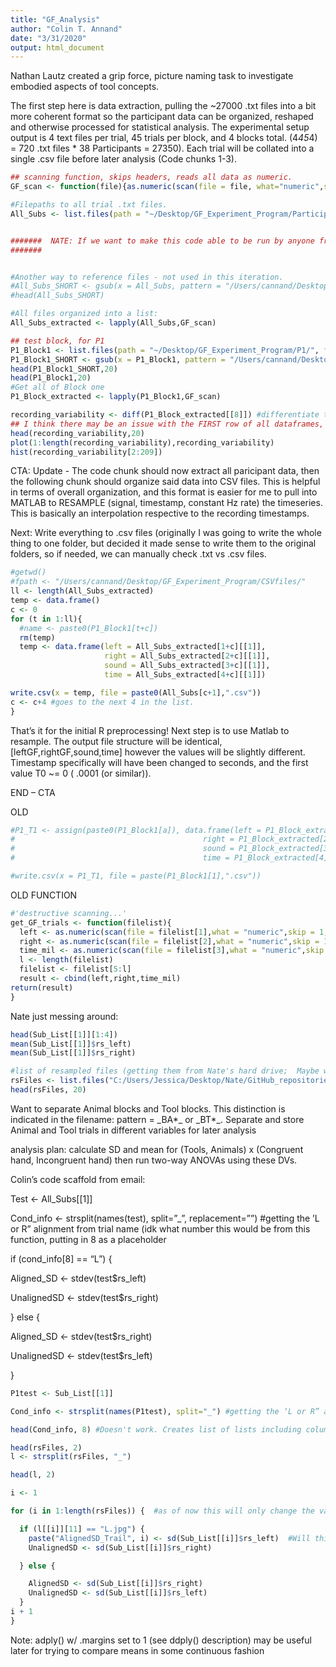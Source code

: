 ```yaml
---
title: "GF_Analysis"
author: "Colin T. Annand"
date: "3/31/2020"
output: html_document
---
```

Nathan Lautz created a grip force, picture naming task to investigate embodied aspects of tool concepts.

The first step here is data extraction, pulling the ~27000 .txt files into a bit more coherent format so the participant data can be organized, reshaped and otherwise processed for statistical analysis. The experimental setup output is 4 text files per trial, 45 trials per block, and 4 blocks total. (4*45*4) = 720 .txt files * 38 Participants = 27350). Each trial will be collated into a single .csv file before later analysis (Code chunks 1-3).

```r
## scanning function, skips headers, reads all data as numeric.
GF_scan <- function(file){as.numeric(scan(file = file, what="numeric",skip = 1,quiet = T))} 

#Filepaths to all trial .txt files.
All_Subs <- list.files(path = "~/Desktop/GF_Experiment_Program/Participant_DATA", full.names = T,recursive = TRUE, pattern = ".txt" )


#######  NATE: If we want to make this code able to be run by anyone from the GitHub repository, should we also upload the raw data files and change the filepath arguments?  Not sure how to do this (e.g. setting the working directory to the GitHub repository and then using a URL as the path?).  
#######


#Another way to reference files - not used in this iteration.
#All_Subs_SHORT <- gsub(x = All_Subs, pattern = "/Users/cannand/Desktop/GF_Experiment_Program/Participant_DATA/P[[:digit:]]/", replacement = "")
#head(All_Subs_SHORT)

#All files organized into a list:
All_Subs_extracted <- lapply(All_Subs,GF_scan)
```

```r
## test block, for P1
P1_Block1 <- list.files(path = "~/Desktop/GF_Experiment_Program/P1/", full.names = T)
P1_Block1_SHORT <- gsub(x = P1_Block1, pattern = "/Users/cannand/Desktop/GF_Experiment_Program/P1//", replacement = "")
head(P1_Block1_SHORT,20)
head(P1_Block1,20)
#Get all of Block one
P1_Block_extracted <- lapply(P1_Block1,GF_scan)
```

```r
recording_variability <- diff(P1_Block_extracted[[8]]) #differentiate the timesteps
## I think there may be an issue with the FIRST row of all dataframes, in terms of the recording time.  Possible the PROCESSING::DRAW() loop of putting the image on screen significantly DELAYS the first timestep of recording.  Most timesteps are either 17ms (fast cycles) or 34ms (doubled/missed cycle)
head(recording_variability,20)
plot(1:length(recording_variability),recording_variability)
hist(recording_variability[2:209])
```
CTA: Update - The code chunk should now extract all paricipant data, then the following chunk should organize said data into CSV files.  This is helpful in terms of overall organization, and this format is easier for me to pull into MATLAB to RESAMPLE (signal, timestamp, constant Hz rate) the timeseries. This is basically an interpolation respective to the recording timestamps. 

Next: Write everything to .csv files (originally I was going to write the whole thing to one folder, but decided it made sense to write them to the original folders, so if needed, we can manually check .txt vs .csv files.
```r
#getwd()
#fpath <- "/Users/cannand/Desktop/GF_Experiment_Program/CSVfiles/"
ll <- length(All_Subs_extracted)
temp <- data.frame()
c <- 0
for (t in 1:ll){
  #name <- paste0(P1_Block1[t+c])
  rm(temp)
  temp <- data.frame(left = All_Subs_extracted[1+c][[1]],
                     right = All_Subs_extracted[2+c][[1]],
                     sound = All_Subs_extracted[3+c][[1]],
                     time = All_Subs_extracted[4+c][[1]])

write.csv(x = temp, file = paste0(All_Subs[c+1],".csv"))
c <- c+4 #goes to the next 4 in the list. 
}
```
That's it for the initial R preprocessing! Next step is to use Matlab to resample.  The output file structure will be identical, [leftGF,rightGF,sound,time] however the values will be slightly different. Timestamp specifically will have been changed to seconds, and the first value T0 ~= 0  ( .0001 (or similar)). 

END -- CTA



##############
OLD
```r
#P1_T1 <- assign(paste0(P1_Block1[a]), data.frame(left = P1_Block_extracted[1][[1]],
#                                          right = P1_Block_extracted[2][[1]],
#                                          sound = P1_Block_extracted[3][[1]],
#                                          time = P1_Block_extracted[4][[1]]))

#write.csv(x = P1_T1, file = paste(P1_Block1[1],".csv"))
```
OLD FUNCTION
```r
#'destructive scanning...'
get_GF_trials <- function(filelist){
  left <- as.numeric(scan(file = filelist[1],what = "numeric",skip = 1, quiet = T))
  right <- as.numeric(scan(file = filelist[2],what = "numeric",skip = 1, quiet = T))
  time_mil <- as.numeric(scan(file = filelist[3],what = "numeric",skip = 1, quiet = T))
  l <- length(filelist)
  filelist <- filelist[5:l]
  result <- cbind(left,right,time_mil)
return(result)
}
```


Nate just messing around:
```r
head(Sub_List[[1]][1:4])
mean(Sub_List[[1]]$rs_left)
mean(Sub_List[[1]]$rs_right)

#list of resampled files (getting them from Nate's hard drive;  Maybe want to edit filepath to go to data stored on GitHub - not sure how to do this):
rsFiles <- list.files("C:/Users/Jessica/Desktop/Nate/GitHub_repositories/GripForce_Recognition/SubjDATA", recursive = T)
head(rsFiles, 20)

```

Want to separate Animal blocks and Tool blocks.  This distinction is indicated in the filename: pattern = _BA*_ or _BT*_.  Separate and store Animal and Tool trials in different variables for later analysis

analysis plan: calculate SD and mean for (Tools, Animals) x (Congruent hand, Incongruent hand) then run two-way ANOVAs using these DVs.

Colin's code scaffold from email: 

Test <- All_Subs[[1]]

Cond_info <- strsplit(names(test), split=”_”, replacement=””)  #getting the ‘L or R” alignment from trial name (idk what number this would be from this function, putting in 8 as a placeholder

if (cond_info[8] == “L”) {

Aligned_SD <- stdev(test$rs_left)

UnalignedSD <- stdev(test$rs_right)

} else {

Aligned_SD <- stdev(test$rs_right)

UnalignedSD <- stdev(test$rs_left)

}
```r
P1test <- Sub_List[[1]]

Cond_info <- strsplit(names(P1test), split="_") #getting the ‘L or R” alignment from trial name (idk what number this would be from this function, putting in 8 as a placeholder

head(Cond_info, 8) #Doesn't work. Creates list of lists including column titles only.

head(rsFiles, 2)
l <- strsplit(rsFiles, "_")

head(l, 2)

i <- 1

for (i in 1:length(rsFiles)) {  #as of now this will only change the values of the Aligned SD variable each time it iterates.  Also not sure of length here... are there really 6840 dataframes?

  if (l[[i]][11] == "L.jpg") {
    paste("AlignedSD_Trail", i) <- sd(Sub_List[[i]]$rs_left)  #Will this work?  Will create a ton of variables if so.
    UnalignedSD <- sd(Sub_List[[i]]$rs_right)

  } else {

    AlignedSD <- sd(Sub_List[[i]]$rs_right)
    UnalignedSD <- sd(Sub_List[[i]]$rs_left)
  }
i + 1
}

```

Note:  adply() w/ .margins set to 1 (see ddply() description) may be useful later for trying to compare means in some continuous fashion
